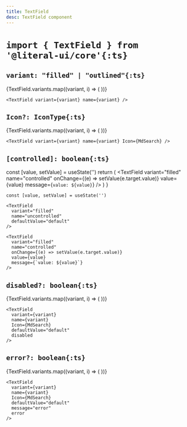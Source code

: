 ```yaml
---
title: TextField
desc: TextField component
---
```




# `import { TextField } from '@literal-ui/core'{:ts}`

## `variant: "filled" | "outlined"{:ts}`

<Demo>
  {TextField.variants.map((variant, i) => (
    <TextField key={i} variant={variant} name={variant} />
  ))}
</Demo>

```tsx
<TextField variant={variant} name={variant} />
```

## `Icon?: IconType{:ts}`

<Demo>
  {TextField.variants.map((variant, i) => (
    <TextField key={i} variant={variant} name={variant} Icon={MdSearch} />
  ))}
</Demo>

```tsx
<TextField variant={variant} name={variant} Icon={MdSearch} />
```

## `[controlled]: boolean{:ts}`

  const [value, setValue] = useState('')
  return (
    <TextField
      variant="filled"
      name="controlled"
      onChange={(e) => setValue(e.target.value)}
      value={value}
      message={`value: ${value}`}
    />
  )
}

<Demo>
  <TextField variant="filled" name="uncontrolled" defaultValue="default" />
  <Controlled />
</Demo>

```tsx
const [value, setValue] = useState('')

<TextField
  variant="filled"
  name="uncontrolled"
  defaultValue="default"
/>

<TextField
  variant="filled"
  name="controlled"
  onChange={(e) => setValue(e.target.value)}
  value={value}
  message={`value: ${value}`}
/>
```

## `disabled?: boolean{:ts}`

<Demo>
  {TextField.variants.map((variant, i) => (
    <TextField
      key={i}
      variant={variant}
      name={variant}
      Icon={MdSearch}
      defaultValue="default"
      disabled
    />
  ))}
</Demo>

```tsx
<TextField
  variant={variant}
  name={variant}
  Icon={MdSearch}
  defaultValue="default"
  disabled
/>
```

## `error?: boolean{:ts}`

<Demo>
  {TextField.variants.map((variant, i) => (
    <TextField
      key={i}
      variant={variant}
      name={variant}
      Icon={MdSearch}
      defaultValue="default"
      message="error"
      error
    />
  ))}
</Demo>

```tsx
<TextField
  variant={variant}
  name={variant}
  Icon={MdSearch}
  defaultValue="default"
  message="error"
  error
/>
```
